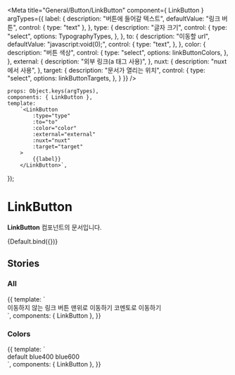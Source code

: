 
<Meta
    title="General/Button/LinkButton"
    component={ LinkButton }
    argTypes={{
        label: {
            description: "버튼에 들어갈 텍스트",
            defaultValue: "링크 버튼",
            control: { type: "text" },
        },
        type: {
            description: "글자 크기",
            control: {
                type: "select",
                options: TypographyTypes,
            },
        },
        to: {
            description: "이동할 url",
            defaultValue: "javascript:void(0);",
            control: {
                type: "text",
            },
        },
        color: {
            description: "버튼 색상",
            control: {
                type: "select",
                options: linkButtonColors,
            },
        },
        external: {
            description: "외부 링크(a 태그 사용)",
        },
        nuxt: {
            description: "nuxt에서 사용",
        },
        target: {
            description: "문서가 열리는 위치",
            control: {
                type: "select",
                options: linkButtonTargets,
            },
        }
    }}
/>


    props: Object.keys(argTypes),
    components: { LinkButton },
    template:
        `<LinkButton
            :type="type"
            :to="to"
            :color="color"
            :external="external"
            :nuxt="nuxt"
            :target="target"
        >
            {{label}}
        </LinkButton>`,
});

# LinkButton

**LinkButton** 컴포넌트의 문서입니다.

<Story name="Default" height="100px">
    {Default.bind({})}
</Story>

<ArgsTable story="Default" />

## Stories
### All

<Canvas>
    <Story name="All" height="100px">
        {{
            template: `
                <div>
                    <LinkButton>이동하지 않는 링크 버튼</LinkButton>
                    <LinkButton to="#" color="blue400" type="body2">맨위로 이동하기</LinkButton>
                    <LinkButton to="https://comento.kr" color="blue600" type="headline5">코멘토로 이동하기</LinkButton>
                </div>
        `,
            components: { LinkButton },
        }}
    </Story>
</Canvas>

### Colors
<Canvas>
    <Story name="Colors" height="100px">
        {{
            template: `
                <div>
                    <LinkButton >default</LinkButton>
                    <LinkButton color="blue400">blue400</LinkButton>
                    <LinkButton color="blue600">blue600</LinkButton>
                </div>
        `,
            components: { LinkButton },
        }}
    </Story>
</Canvas>
